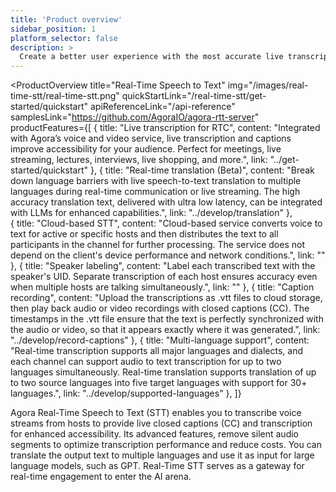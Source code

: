 ```yaml
---
title: 'Product overview'
sidebar_position: 1
platform_selector: false
description: >
  Create a better user experience with the most accurate live transcription and subtitling.
---
```


<ProductOverview
    title="Real-Time Speech to Text"
    img="/images/real-time-stt/real-time-stt.png"
    quickStartLink="/real-time-stt/get-started/quickstart"
    apiReferenceLink="/api-reference"
    samplesLink="https://github.com/AgoraIO/agora-rtt-server"
    productFeatures={[
        {
            title: "Live transcription for RTC",
            content: "Integrated with Agora’s voice and video service, live transcription and captions improve accessibility for your audience. Perfect for meetings, live streaming, lectures, interviews, live shopping, and more.",
            link: "../get-started/quickstart"
        },
        {
            title: "Real-time translation (Beta)",
            content: "Break down language barriers with live speech-to-text translation to multiple languages during real-time communication or live streaming. The high accuracy translation text, delivered with ultra low latency, can be integrated with LLMs for enhanced capabilities.",
            link: "../develop/translation"
        },        
        {
            title: "Cloud-based STT",
            content: "Cloud-based service converts voice to text for active or specific hosts and then distributes the text to all participants in the channel for further processing. The service does not depend on the client's device performance and network conditions.",
            link: ""
        },
        {
            title: "Speaker labeling",
            content: "Label each transcribed text with the speaker's UID. Separate transcription of each host ensures accuracy even when multiple hosts are talking simultaneously.",
            link: ""
        },
        {
            title: "Caption recording",
            content: "Upload the transcriptions as .vtt files to cloud storage, then play back audio or video recordings with closed captions (CC). The timestamps in the .vtt file ensure that the text is perfectly synchronized with the audio or video, so that it appears exactly where it was generated.",
            link: "../develop/record-captions"
        },
        {
            title: "Multi-language support",
            content: "Real-time transcription supports all major languages and dialects, and each channel can support audio to text transcription for up to two languages simultaneously. Real-time translation supports translation of up to two source languages into five target languages with support for 30+ languages.",
            link: "../develop/supported-languages"
        },
    ]}

>

Agora Real-Time Speech to Text (STT) enables you to transcribe voice streams from hosts to provide live closed captions (CC) and transcription for enhanced accessibility. Its advanced features, remove silent audio segments to optimize transcription performance and reduce costs. You can translate the output text to multiple languages and use it as input for large language models, such as GPT. Real-Time STT serves as a gateway for real-time engagement to enter the AI arena.

</ProductOverview>